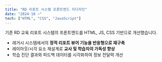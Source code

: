 ```yaml
---
title: "RD 리포트 시스템 프론트엔드 리디자인"
date: "2024-10 ~"
tech: ["HTML", "CSS", "JavaScript"]
---
```


기존 RD 교육 리포트 시스템의 프론트엔드를 HTML, JS, CSS 기반으로 개선했습니다.

- 레거시 시스템에서의 **정적 리포트 뷰어 기능을 반응형으로 재구축**
- 레이아웃/시각 요소 재설계로 **교사 및 학습자의 가독성 향상**
- 학습 진단 결과와 피드백 데이터를 시각화하여 정보 전달력 개선
